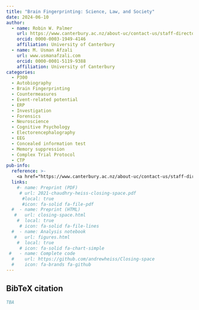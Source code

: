 ```yaml
---
title: "Brain Fingerprinting: Science, Law, and Society"
date: 2024-06-10
author:
  - name: Robin W. Palmer
    url: https://www.canterbury.ac.nz/about-uc/contact-us/staff-directory/robin-palmer
    orcid: 0000-0003-1949-4146
    affiliation: University of Canterbury
  - name: M. Usman Afzali
    url: www.usmanafzali.com
    orcid: 0000-0001-5119-9388
    affiliation: University of Canterbury
categories:
  - P300
  - Autobiography
  - Brain Fingerprinting
  - Countermeasures
  - Event-related potential
  - ERP
  - Investigation
  - Forensics
  - Neuroscience
  - Cognitive Psychology
  - Electorencephalography
  - EEG
  - Concealed information test
  - Memory suppression
  - Complex Trial Protocol
  - CTP
pub-info:
  reference: >-
    <a href="https://www.canterbury.ac.nz/about-uc/contact-us/staff-directory/robin-palmer">Robin W. Palmer</a> and <strong>M. Usman Afzali</strong>. Brain Fingerprinting: Science, Law, and Society.
  links:
    #- name: Preprint (PDF)
     # url: 2021-chaudhry-heiss-closing-space.pdf
      #local: true
      #icon: fa-solid fa-file-pdf
  #  - name: Preprint (HTML)
   #   url: closing-space.html
    #  local: true
     # icon: fa-solid fa-file-lines
  #  - name: Analysis notebook
   #   url: figures.html
    #  local: true
     # icon: fa-solid fa-chart-simple
 #   - name: Complete code
  #    url: https://github.com/andrewheiss/Closing-space
  #    icon: fa-brands fa-github
---
```


## BibTeX citation

```bibtex
TBA
```
